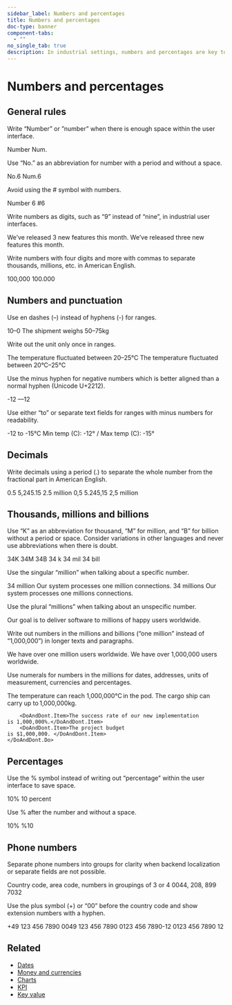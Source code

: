 ```yaml
---
sidebar_label: Numbers and percentages
title: Numbers and percentages
doc-type: banner
component-tabs:
  - ""
no_single_tab: true
description: In industrial settings, numbers and percentages are key to tracking performance, spotting trends, and making informed decisions. As there are many ways to write them, these guidelines aim to keep usage consistent across teams.
---
```



# Numbers and percentages

## General rules

Write “Number” or ”number” when there is enough space within the user interface.

<DoAndDont>
  <DoAndDont.Do>
    <DoAndDont.Item>Number</DoAndDont.Item>
  </DoAndDont.Do>
  <DoAndDont.Dont>
    <DoAndDont.Item>Num.</DoAndDont.Item>
  </DoAndDont.Dont>
</DoAndDont>

Use “No.” as an abbreviation for number with a period and without a space.

<DoAndDont>
  <DoAndDont.Do>
    <DoAndDont.Item>No.6</DoAndDont.Item>
  </DoAndDont.Do>
  <DoAndDont.Dont>
    <DoAndDont.Item>Num.6</DoAndDont.Item>
  </DoAndDont.Dont>
</DoAndDont>

Avoid using the # symbol with numbers.

<DoAndDont>
  <DoAndDont.Do>
    <DoAndDont.Item>Number 6</DoAndDont.Item>
  </DoAndDont.Do>
  <DoAndDont.Dont>
    <DoAndDont.Item>#6</DoAndDont.Item>
  </DoAndDont.Dont>
</DoAndDont>

Write numbers as digits, such as “9” instead of “nine”, in industrial user interfaces.

<DoAndDont>
  <DoAndDont.Do>
    <DoAndDont.Item>We’ve released 3 new features this month.</DoAndDont.Item>
  </DoAndDont.Do>
  <DoAndDont.Dont>
    <DoAndDont.Item>We’ve released three new features this month.</DoAndDont.Item>
  </DoAndDont.Dont>
</DoAndDont>

Write numbers with four digits and more with commas to separate thousands, millions, etc. in American English.

<DoAndDont>
  <DoAndDont.Do>
    <DoAndDont.Item>100,000</DoAndDont.Item>
  </DoAndDont.Do>
  <DoAndDont.Dont>
    <DoAndDont.Item>100.000</DoAndDont.Item>
  </DoAndDont.Dont>
</DoAndDont>

## Numbers and punctuation

Use en dashes (–) instead of hyphens (-) for ranges.

<DoAndDont>
  <DoAndDont.Do>
    <DoAndDont.Item>10–0</DoAndDont.Item>
     <DoAndDont.Item>The shipment weighs 50–75kg</DoAndDont.Item>
  </DoAndDont.Do>
</DoAndDont>

Write out the unit only once in ranges.

<DoAndDont>
  <DoAndDont.Do>
    <DoAndDont.Item>The temperature fluctuated between 20–25°C</DoAndDont.Item>
  </DoAndDont.Do>
  <DoAndDont.Dont>
     <DoAndDont.Item>The temperature fluctuated between 20°C–25°C</DoAndDont.Item>
  </DoAndDont.Dont>
</DoAndDont>

Use the minus hyphen for negative numbers which is better aligned than a normal hyphen (Unicode U+2212).

<DoAndDont>
	<DoAndDont.Do>
		<DoAndDont.Item>-12</DoAndDont.Item>
	</DoAndDont.Do>
	<DoAndDont.Dont>
		<DoAndDont.Item>—12</DoAndDont.Item>
	</DoAndDont.Dont>
</DoAndDont>

Use either “to” or separate text fields for ranges with minus numbers for readability.

<DoAndDont>
	<DoAndDont.Do>
		<DoAndDont.Item>-12 to -15°C</DoAndDont.Item>
		<DoAndDont.Item>Min temp (C): -12° / Max temp (C): -15°</DoAndDont.Item>
	</DoAndDont.Do>
</DoAndDont>

## Decimals

Write decimals using a period (.) to separate the whole number from the fractional part in American English.

<DoAndDont>
	<DoAndDont.Do>
		<DoAndDont.Item>0.5</DoAndDont.Item>
		<DoAndDont.Item>5,245.15</DoAndDont.Item>
		<DoAndDont.Item>2.5 million</DoAndDont.Item>
	</DoAndDont.Do>
	<DoAndDont.Dont>
		<DoAndDont.Item>0,5</DoAndDont.Item>
		<DoAndDont.Item>5.245,15</DoAndDont.Item>
		<DoAndDont.Item>2,5 million</DoAndDont.Item>
	</DoAndDont.Dont>
</DoAndDont>

## Thousands, millions and billions

Use “K” as an abbreviation for thousand, “M” for million, and “B” for billion without a period or space. Consider variations in other languages and never use abbreviations when there is doubt.


<DoAndDont>
	<DoAndDont.Do>
		<DoAndDont.Item>34K</DoAndDont.Item>
		<DoAndDont.Item>34M</DoAndDont.Item>
		<DoAndDont.Item>34B</DoAndDont.Item>
	</DoAndDont.Do>
	<DoAndDont.Dont>
		<DoAndDont.Item>34 k</DoAndDont.Item>
		<DoAndDont.Item>34 mil</DoAndDont.Item>
		<DoAndDont.Item>34 bill</DoAndDont.Item>
	</DoAndDont.Dont>
</DoAndDont>

Use the singular “million” when talking about a specific number.

<DoAndDont>
	<DoAndDont.Do>
		<DoAndDont.Item>34 million</DoAndDont.Item>
		<DoAndDont.Item>Our system processes one million connections.</DoAndDont.Item>
	</DoAndDont.Do>
	<DoAndDont.Dont>
		<DoAndDont.Item>34 millions</DoAndDont.Item>
		<DoAndDont.Item>Our system processes one millions connections.</DoAndDont.Item>
	</DoAndDont.Dont>
</DoAndDont>

Use the plural “millions” when talking about an unspecific number.

<DoAndDont>
	<DoAndDont.Do>
		<DoAndDont.Item>Our goal is to deliver software to millions of happy users worldwide.</DoAndDont.Item>
	</DoAndDont.Do>
</DoAndDont>

Write out numbers in the millions and billions (“one million” instead of “1,000,000”) in longer texts and paragraphs.

<DoAndDont>
	<DoAndDont.Do>
		<DoAndDont.Item>We have over one million users worldwide.</DoAndDont.Item>
	</DoAndDont.Do>
	<DoAndDont.Dont>
		<DoAndDont.Item>We have over 1,000,000 users worldwide.</DoAndDont.Item>
	</DoAndDont.Dont>
</DoAndDont>

Use numerals for numbers in the millions for dates, addresses, units of measurement, currencies and percentages.

<DoAndDont>
	<DoAndDont.Do>
		<DoAndDont.Item>The temperature can reach 1,000,000°C in the pod.</DoAndDont.Item>
		<DoAndDont.Item>The cargo ship can carry up to 1,000,000kg.</DoAndDont.Item>

		<DoAndDont.Item>The success rate of our new implementation is 1,000,000%.</DoAndDont.Item>
		<DoAndDont.Item>The project budget is $1,000,000. </DoAndDont.Item>
	</DoAndDont.Do>
</DoAndDont>

## Percentages

Use the % symbol instead of writing out “percentage” within the user interface to save space.

<DoAndDont>
	<DoAndDont.Do>
		<DoAndDont.Item>10%</DoAndDont.Item>
	</DoAndDont.Do>
	<DoAndDont.Dont>
		<DoAndDont.Item>10 percent</DoAndDont.Item>
	</DoAndDont.Dont>
</DoAndDont>

Use % after the number and without a space.

<DoAndDont>
	<DoAndDont.Do>
		<DoAndDont.Item>10%</DoAndDont.Item>
	</DoAndDont.Do>
	<DoAndDont.Dont>
		<DoAndDont.Item>%10</DoAndDont.Item>
	</DoAndDont.Dont>
</DoAndDont>

## Phone numbers

Separate phone numbers into groups for clarity when backend localization or separate fields are not possible. 

<DoAndDont>
	<DoAndDont.Do>
		<DoAndDont.Item>Country code, area code, numbers in groupings of 3 or 4</DoAndDont.Item>
		<DoAndDont.Item>0044, 208, 899 7032</DoAndDont.Item>
	</DoAndDont.Do>
</DoAndDont>

Use the plus symbol (+) or “00” before the country code and show extension numbers with a hyphen.

<DoAndDont>
	<DoAndDont.Do>
		<DoAndDont.Item>+49 123 456 7890</DoAndDont.Item>
		<DoAndDont.Item>0049 123 456 7890</DoAndDont.Item>
		<DoAndDont.Item>0123 456 7890-12</DoAndDont.Item>
	</DoAndDont.Do>
	<DoAndDont.Dont>
		<DoAndDont.Item>0123 456 7890 12</DoAndDont.Item>
	</DoAndDont.Dont>
</DoAndDont>

## Related

- [Dates](date.mdx)
- [Money and currencies](money.mdx)
- [Charts](../../../components/charts-overview/index.mdx)
- [KPI](../../../components/kpi/index.mdx)
- [Key value](../../../components/key-value/index.mdx)